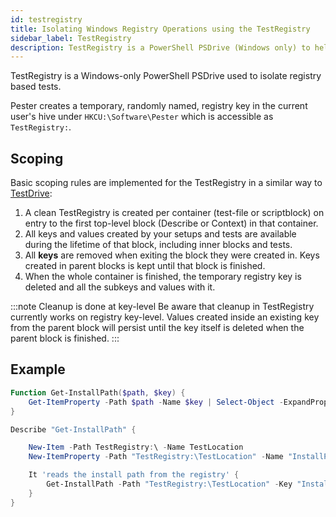 ```yaml
---
id: testregistry
title: Isolating Windows Registry Operations using the TestRegistry
sidebar_label: TestRegistry
description: TestRegistry is a PowerShell PSDrive (Windows only) to help your store temporary values used in your tests in the Windows Registry that are automatically cleaned up after your tests are finished
---
```


TestRegistry is a Windows-only PowerShell PSDrive used to isolate registry based tests.

Pester creates a temporary, randomly named, registry key in the current user's hive under `HKCU:\Software\Pester` which is accessible as `TestRegistry:`.

## Scoping

Basic scoping rules are implemented for the TestRegistry in a similar way to [TestDrive](./testdrive):
1. A clean TestRegistry is created per container (test-file or scriptblock) on entry to the first top-level block (Describe or Context) in that container.
2. All keys and values created by your setups and tests are available during the lifetime of that block, including inner blocks and tests.
3. All **keys** are removed when exiting the block they were created in. Keys created in parent blocks is kept until that block is finished.
4. When the whole container is finished, the temporary registry key is deleted and all the subkeys and values with it.

:::note Cleanup is done at key-level
Be aware that cleanup in TestRegistry currently works on registry key-level. Values created inside an existing key from the parent block will persist until the key itself is deleted when the parent block is finished.
:::

## Example

```powershell
Function Get-InstallPath($path, $key) {
    Get-ItemProperty -Path $path -Name $key | Select-Object -ExpandProperty $key
}

Describe "Get-InstallPath" {

    New-Item -Path TestRegistry:\ -Name TestLocation
    New-ItemProperty -Path "TestRegistry:\TestLocation" -Name "InstallPath" -Value "C:\Program Files\MyApplication"

    It 'reads the install path from the registry' {
        Get-InstallPath -Path "TestRegistry:\TestLocation" -Key "InstallPath" | Should -Be "C:\Program Files\MyApplication"
    }
}
```
